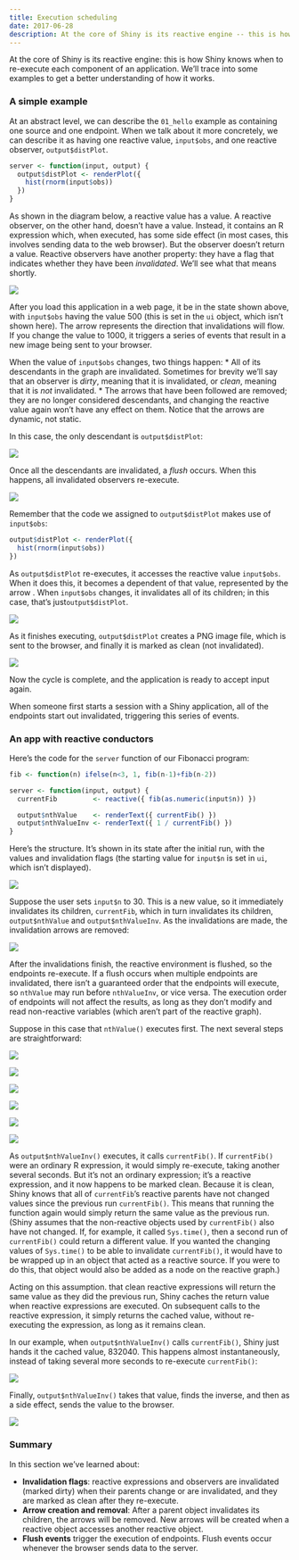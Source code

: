 ```yaml
---
title: Execution scheduling
date: 2017-06-28
description: At the core of Shiny is its reactive engine -- this is how Shiny knows when to re-execute each component of an application. We'll trace into some examples to get a better understanding of how it works.
---
```


At the core of Shiny is its reactive engine: this is how Shiny knows when to re-execute each component of an application. We'll trace into some examples to get a better understanding of how it works.

### A simple example

At an abstract level, we can describe the `01_hello` example as containing one source and one endpoint. When we talk about it more concretely, we can describe it as having one reactive value, `input$obs`, and one reactive observer, `output$distPlot`.

````r
server <- function(input, output) {
  output$distPlot <- renderPlot({
    hist(rnorm(input$obs))
  })
}
````

As shown in the diagram below, a reactive value has a value. A reactive observer, on the other hand, doesn't have a value. Instead, it contains an R expression which, when executed, has some side effect (in most cases, this involves sending data to the web browser). But the observer doesn't return a value. Reactive observers have another property: they have a flag that indicates whether they have been _invalidated_. We'll see what that means shortly.

![](01_hello_process_1.png){fig-alt="Diagram showing the initial state. There is an arrow from input$obs to output$distPlot. There is an invalidation flag on output$distPlot that is currently clean / not invalidated."}

After you load this application in a web page, it be in the state shown above, with `input$obs` having the value 500 (this is set in the `ui` object, which isn't shown here). The arrow represents the direction that invalidations will flow. If you change the value to 1000, it triggers a series of events that result in a new image being sent to your browser.

When the value of `input$obs` changes, two things happen:
* All of its descendants in the graph are invalidated. Sometimes for brevity we'll say that an observer is _dirty_, meaning that it is invalidated, or _clean_, meaning that it is _not_ invalidated.
* The arrows that have been followed are removed; they are no longer considered descendants, and changing the reactive value again won't have any effect on them. Notice that the arrows are dynamic, not static.


In this case, the only descendant is `output$distPlot`:

![](01_hello_process_2.png){fig-alt="Diagram showing that the input$obs changed. Descendants are invalidated and arrows are removed. The invalidation flag is currently dirty/invalidated."}

Once all the descendants are invalidated, a _flush_ occurs. When this happens, all invalidated observers re-execute.

![](01_hello_process_3.png){fig-alt="Diagram showing that a flush occurs. output$distPlot executes."}

Remember that the code we assigned to `output$distPlot` makes use of `input$obs`:

````r
output$distPlot <- renderPlot({
  hist(rnorm(input$obs))
})
````

As `output$distPlot` re-executes, it accesses the reactive value `input$obs`. When it does this, it becomes a dependent of that value, represented by the arrow . When `input$obs` changes, it invalidates all of its children; in this case, that's just`output$distPlot`. 

![](01_hello_process_4.png){fig-alt="Diagram showing that output$distPlot reads value from input$obs. Arrow is now added."}

As it finishes executing, `output$distPlot` creates a PNG image file, which is sent to the browser, and finally it is marked as clean (not invalidated).

![](01_hello_process_5.png){fig-alt="Diagram showing that output$distPlot finishes, and sends an image to the browser as a side effect."}

Now the cycle is complete, and the application is ready to accept input again.

When someone first starts a session with a Shiny application, all of the endpoints start out invalidated, triggering this series of events.


### An app with reactive conductors 

Here's the code for the `server` function of our Fibonacci program:

````r
fib <- function(n) ifelse(n<3, 1, fib(n-1)+fib(n-2))

server <- function(input, output) {
  currentFib         <- reactive({ fib(as.numeric(input$n)) })

  output$nthValue    <- renderText({ currentFib() })
  output$nthValueInv <- renderText({ 1 / currentFib() })
}
````

Here's the structure. It's shown in its state after the initial run, with the values and invalidation flags (the starting value for `input$n` is set in `ui`, which isn't displayed).

![](fib_process_1.png){fig-alt="Diagram of the starting state, with arrows going from input$n to currentFib, and from currentFib to both output$nthValue and output$nthValueInv."}

Suppose the user sets `input$n` to 30. This is a new value, so it immediately invalidates its children, `currentFib`, which in turn invalidates its children, `output$nthValue` and `output$nthValueInv`. As the invalidations are made, the invalidation arrows are removed:

![](fib_process_2.png){fig-alt="Diagram showing that input$n changes: all descendents are invalidated and all arrows are removed."}

After the invalidations finish, the reactive environment is flushed, so the endpoints re-execute. If a flush occurs when multiple endpoints are invalidated, there isn't a guaranteed order that the endpoints will execute, so `nthValue` may run before `nthValueInv`, or vice versa. The execution order of endpoints will not affect the results, as long as they don't modify and read non-reactive variables (which aren't part of the reactive graph).

Suppose in this case that `nthValue()` executes first. The next several steps are straightforward:

![](fib_process_3.png){fig-alt="Diagram showing that flush occurs: observers execute, in no particular order. In this case, nthValue is first."}

![](fib_process_4.png){fig-alt="Diagram showing that output$nthValue calls currentFib. Arrow is drawn from currentFib to output$nthValue. Because currentFib is dirty (invalidated), it executes."}

![](fib_process_5.png){fig-alt="Diagram showing that currentFib accesses input$n. Arrow is drawn from input$n to currentFib."}

![](fib_process_6.png){fig-alt="Diagram showing that currentFib finishes executing, is marked clean, and returns value."}

![](fib_process_7.png){fig-alt="Diagram showing that output$nthValue finishes executing. As a side effect, it sends text to the browser."}

![](fib_process_8.png){fig-alt="Diagram showing flush continues: now output$nthValueInv executes"}

As `output$nthValueInv()` executes, it calls `currentFib()`. If `currentFib()` were an ordinary R expression, it would simply re-execute, taking another several seconds. But it's not an ordinary expression; it's a reactive expression, and it now happens to be marked clean. Because it is clean, Shiny knows that all of `currentFib`'s reactive parents have not changed values since the previous run `currentFib()`. This means that running the function again would simply return the same value as the previous run. (Shiny assumes that the non-reactive objects used by `currentFib()` also have not changed. If, for example, it called `Sys.time()`, then a second run of `currentFib()` could return a different value. If you wanted the changing values of `Sys.time()` to be able to invalidate `currentFib()`, it would have to be wrapped up in an object that acted as a reactive source. If you were to do this, that object would also be added as a node on the reactive graph.)

Acting on this assumption. that clean reactive expressions will return the same value as they did the previous run, Shiny caches the return value when reactive expressions are executed. On subsequent calls to the reactive expression, it simply returns the cached value, without re-executing the expression, as long as it remains clean.

In our example, when `output$nthValueInv()` calls `currentFib()`, Shiny just hands it the cached value, 832040. This happens almost instantaneously, instead of taking several more seconds to re-execute `currentFib()`:

![](fib_process_9.png){fig-alt="Diagram showing output$nthValueInv calls currentFib. Arrow is drawn from currentFib to output$nthValueInv. Since currentFib is clean, it simply returns the cached value."}

Finally, `output$nthValueInv()` takes that value, finds the inverse, and then as a side effect, sends the value to the browser.

![](fib_process_10.png){fig-alt="Diagram showing output$nthValueInv finishes executing. As a side effect, it sends text to the browser."}


### Summary

In this section we've learned about:

* **Invalidation flags**: reactive expressions and observers are invalidated (marked dirty) when their parents change or are invalidated, and they are marked as clean after they re-execute.
* **Arrow creation and removal**: After a parent object invalidates its children, the arrows will be removed. New arrows will be created when a reactive object accesses another reactive object.
* **Flush events** trigger the execution of endpoints. Flush events occur whenever the browser sends data to the server.

